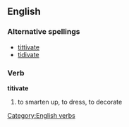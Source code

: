 ==English==

===Alternative spellings===
*[[tittivate]]
*[[tidivate]]

===Verb===
'''titivate'''
#to smarten up, to dress, to decorate

[[Category:English verbs]]